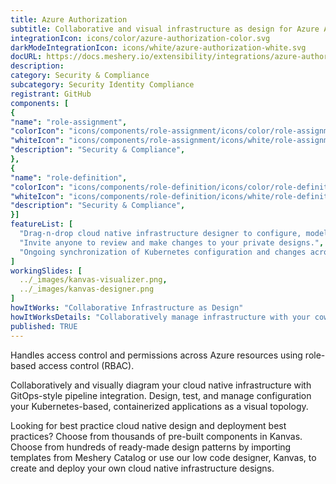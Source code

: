 ```yaml
---
title: Azure Authorization
subtitle: Collaborative and visual infrastructure as design for Azure Authorization
integrationIcon: icons/color/azure-authorization-color.svg
darkModeIntegrationIcon: icons/white/azure-authorization-white.svg
docURL: https://docs.meshery.io/extensibility/integrations/azure-authorization
description: 
category: Security & Compliance
subcategory: Security Identity Compliance
registrant: GitHub
components: [
{
"name": "role-assignment",
"colorIcon": "icons/components/role-assignment/icons/color/role-assignment-color.svg",
"whiteIcon": "icons/components/role-assignment/icons/white/role-assignment-white.svg",
"description": "Security & Compliance",
},
{
"name": "role-definition",
"colorIcon": "icons/components/role-definition/icons/color/role-definition-color.svg",
"whiteIcon": "icons/components/role-definition/icons/white/role-definition-white.svg",
"description": "Security & Compliance",
}]
featureList: [
  "Drag-n-drop cloud native infrastructure designer to configure, model, and deploy your workloads.",
  "Invite anyone to review and make changes to your private designs.",
  "Ongoing synchronization of Kubernetes configuration and changes across any number of clusters."
]
workingSlides: [
  ../_images/kanvas-visualizer.png,
  ../_images/kanvas-designer.png
]
howItWorks: "Collaborative Infrastructure as Design"
howItWorksDetails: "Collaboratively manage infrastructure with your coworkers synchronously sharing the same designs."
published: TRUE
---
```

<p>
Handles access control and permissions across Azure resources using role-based access control (RBAC).
</p>
<p>
    Collaboratively and visually diagram your cloud native infrastructure with GitOps-style pipeline integration. Design, test, and manage configuration your Kubernetes-based, containerized applications as a visual topology.
</p>
<p>
    Looking for best practice cloud native design and deployment best practices? Choose from thousands of pre-built components in Kanvas. Choose from hundreds of ready-made design patterns by importing templates from Meshery Catalog or use our low code designer, Kanvas, to create and deploy your own cloud native infrastructure designs.
</p>
